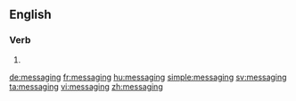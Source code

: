 ==English==

===Verb===
{{head|en}}

# {{present participle of|message}}

[[de:messaging]]
[[fr:messaging]]
[[hu:messaging]]
[[simple:messaging]]
[[sv:messaging]]
[[ta:messaging]]
[[vi:messaging]]
[[zh:messaging]]